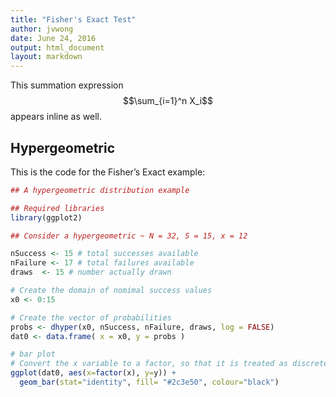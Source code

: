 ```yaml
---
title: "Fisher's Exact Test"
author: jvwong
date: June 24, 2016
output: html_document
layout: markdown
---
```


This summation expression $$\sum_{i=1}^n X_i$$ appears inline as well.

## Hypergeometric
This is the code for the Fisher's Exact example:
```r
## A hypergeometric distribution example

## Required libraries
library(ggplot2)

## Consider a hypergeometric ~ N = 32, S = 15, x = 12

nSuccess <- 15 # total successes available
nFailure <- 17 # total failures available
draws  <- 15 # number actually drawn

# Create the domain of nomimal success values
x0 <- 0:15

# Create the vector of probabilities
probs <- dhyper(x0, nSuccess, nFailure, draws, log = FALSE)
dat0 <- data.frame( x = x0, y = probs )

# bar plot
# Convert the x variable to a factor, so that it is treated as discrete
ggplot(dat0, aes(x=factor(x), y=y)) +
  geom_bar(stat="identity", fill= "#2c3e50", colour="black")
```
